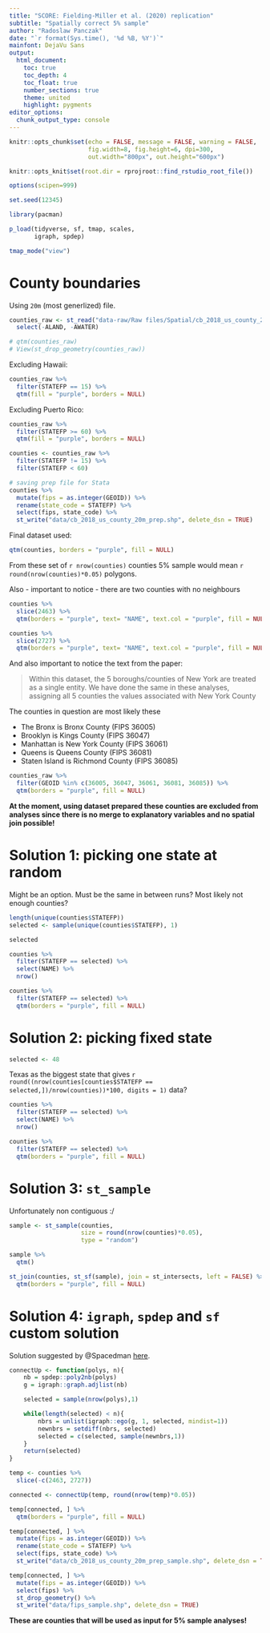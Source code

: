 ```yaml
---
title: "SCORE: Fielding-Miller et al. (2020) replication"
subtitle: "Spatially correct 5% sample"
author: "Radoslaw Panczak"
date: "`r format(Sys.time(), '%d %B, %Y')`"
mainfont: DejaVu Sans
output: 
  html_document: 
    toc: true
    toc_depth: 4
    toc_float: true
    number_sections: true
    theme: united 
    highlight: pygments 
editor_options: 
  chunk_output_type: console
---
```


<!-- ------------------------------------------------------------ --> 

```r
knitr::opts_chunk$set(echo = FALSE, message = FALSE, warning = FALSE, 
                      fig.width=8, fig.height=6, dpi=300, 
                      out.width="800px", out.height="600px")

knitr::opts_knit$set(root.dir = rprojroot::find_rstudio_root_file())

options(scipen=999)

set.seed(12345)

library(pacman) 

p_load(tidyverse, sf, tmap, scales,
       igraph, spdep)

tmap_mode("view")
```


# County boundaries

Using `20m` (most generlized) file.

```r
counties_raw <- st_read("data-raw/Raw files/Spatial/cb_2018_us_county_20m/cb_2018_us_county_20m.shp") %>% 
  select(-ALAND, -AWATER)
```


```r
# qtm(counties_raw)
# View(st_drop_geometry(counties_raw))
```

Excluding Hawaii: 

```r
counties_raw %>% 
  filter(STATEFP == 15) %>% 
  qtm(fill = "purple", borders = NULL)
```

Excluding Puerto Rico: 

```r
counties_raw %>% 
  filter(STATEFP >= 60) %>% 
  qtm(fill = "purple", borders = NULL)
```

```r
counties <- counties_raw %>% 
  filter(STATEFP != 15) %>% 
  filter(STATEFP < 60)

# saving prep file for Stata
counties %>% 
  mutate(fips = as.integer(GEOID)) %>% 
  rename(state_code = STATEFP) %>% 
  select(fips, state_code) %>% 
  st_write("data/cb_2018_us_county_20m_prep.shp", delete_dsn = TRUE)
```

Final dataset used:

```r
qtm(counties, borders = "purple", fill = NULL)
```

From these set of `r nrow(counties)` counties 5% sample would mean `r round(nrow(counties)*0.05)` polygons.

Also - important to notice - there are two counties with no neighbours

```r
counties %>% 
  slice(2463) %>% 
  qtm(borders = "purple", text= "NAME", text.col = "purple", fill = NULL)
```


```r
counties %>% 
  slice(2727) %>% 
  qtm(borders = "purple", text= "NAME", text.col = "purple", fill = NULL)
```

And also important to notice the text from the paper:

>  Within this dataset, the 5 boroughs/counties of New York are treated as a single entity.
We have done the same in these analyses, assigning all 5 counties the values
associated with New York County

The counties in question are most likely these

  - The Bronx is Bronx County (FIPS 36005)
  - Brooklyn is Kings County (FIPS 36047)
  - Manhattan is New York County (FIPS 36061)
  - Queens is Queens County (FIPS 36081)
  - Staten Island is Richmond County (FIPS 36085)
  
```r
counties_raw %>% 
  filter(GEOID %in% c(36005, 36047, 36061, 36081, 36085)) %>% 
  qtm(borders = "purple", fill = NULL)
```

**At the moment, using dataset prepared these counties are excluded from analyses since there is no merge to explanatory variables and no spatial join possible!**

# Solution 1: picking one state at random

Might be an option. Must be the same in between runs? Most likely not enough counties?

```r
length(unique(counties$STATEFP))
selected <- sample(unique(counties$STATEFP), 1)

selected

counties %>% 
  filter(STATEFP == selected) %>% 
  select(NAME) %>% 
  nrow()

counties %>% 
  filter(STATEFP == selected) %>% 
  qtm(borders = "purple", fill = NULL)
```


# Solution 2: picking fixed state 

```r
selected <- 48
```

Texas as the biggest state that gives `r round((nrow(counties[counties$STATEFP == selected,])/nrow(counties))*100, digits = 1)` data?

```r
counties %>% 
  filter(STATEFP == selected) %>% 
  select(NAME) %>% 
  nrow()

counties %>% 
  filter(STATEFP == selected) %>% 
  qtm(borders = "purple", fill = NULL)
```

# Solution 3: `st_sample` 

Unfortunately non contiguous :/

```r
sample <- st_sample(counties, 
                    size = round(nrow(counties)*0.05), 
                    type = "random") 

sample %>% 
  qtm()

st_join(counties, st_sf(sample), join = st_intersects, left = FALSE) %>% 
  qtm(borders = "purple", fill = NULL)
```

# Solution 4: `igraph`, `spdep` and `sf` custom solution

Solution suggested by @Spacedman [here](https://gis.stackexchange.com/questions/375177/in-r-how-do-i-generate-r-random-sample-of-contiguous-polygons).

```r
connectUp <- function(polys, n){
    nb = spdep::poly2nb(polys)
    g = igraph::graph.adjlist(nb)

    selected = sample(nrow(polys),1)

    while(length(selected) < n){
        nbrs = unlist(igraph::ego(g, 1, selected, mindist=1))
        newnbrs = setdiff(nbrs, selected)
        selected = c(selected, sample(newnbrs,1))
    }
    return(selected)
}

temp <- counties %>% 
  slice(-c(2463, 2727))

connected <- connectUp(temp, round(nrow(temp)*0.05))

temp[connected, ] %>% 
  qtm(borders = "purple", fill = NULL)

temp[connected, ] %>% 
  mutate(fips = as.integer(GEOID)) %>% 
  rename(state_code = STATEFP) %>% 
  select(fips, state_code) %>% 
  st_write("data/cb_2018_us_county_20m_prep_sample.shp", delete_dsn = TRUE)

temp[connected, ] %>% 
  mutate(fips = as.integer(GEOID)) %>% 
  select(fips) %>% 
  st_drop_geometry() %>% 
  st_write("data/fips_sample.shp", delete_dsn = TRUE)
```

**These are counties that will be used as input for 5% sample analyses!**
